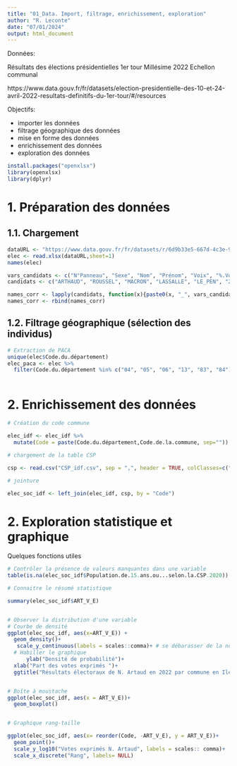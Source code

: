 ---
title: "01_Data. Import, filtrage, enrichissement, exploration"
author: "R. Leconte"
date: "07/01/2024"
output: html_document
---

Données:

Résultats des élections présidentielles 1er tour
Millésime 2022
Echellon communal

https://www.data.gouv.fr/fr/datasets/election-presidentielle-des-10-et-24-avril-2022-resultats-definitifs-du-1er-tour/#/resources

Objectifs: 

- importer les données
- filtrage géographique des données
- mise en forme des données
- enrichissement des données
- exploration des données


```{r pkg_wd}


install.packages("openxlsx")
library(openxlsx)
library(dplyr)


```




# 1. Préparation des données
## 1.1. Chargement

```{r data}

dataURL <- "https://www.data.gouv.fr/fr/datasets/r/6d9b33e5-667d-4c3e-9a0b-5fdf5baac708"
elec <- read.xlsx(dataURL,sheet=1)
names(elec)

vars_candidats <- c("N°Panneau", "Sexe", "Nom", "Prénom", "Voix", "%.Voix/Ins", "%.Voix/Exp")
candidats <- c("ARTHAUD", "ROUSSEL", "MACRON", "LASSALLE", "LE_PEN", "ZEMMOUR", "MELENCHON", "HIDALGO", "JADOT", "PECRESSE", "POUTOU", "DUPONT-AIGNAN")

names_corr <- lapply(candidats, function(x){paste0(x, "_", vars_candidats)})
names_corr <- rbind(names_corr)

```


## 1.2. Filtrage géographique (sélection des individus)

```{r data_geofilter}

# Extraction de PACA 
unique(elec$Code.du.département)
elec_paca <- elec %>% 
  filter(Code.du.département %in% c("04", "05", "06", "13", "83", "84"))



```


# 2. Enrichissement des données

```{r data_join}

# Création du code commune

elec_idf <- elec_idf %>% 
  mutate(Code = paste(Code.du.département,Code.de.la.commune, sep=""))

# chargement de la table CSP

csp <- read.csv("CSP_idf.csv", sep = ",", header = TRUE, colClasses=c("Code"="character"))

# jointure

elec_soc_idf <- left_join(elec_idf, csp, by = "Code")


```




# 2. Exploration statistique et graphique

Quelques fonctions utiles 

```{r explor}

# Contrôler la présence de valeurs manquantes dans une variable
table(is.na(elec_soc_idf$Population.de.15.ans.ou...selon.la.CSP.2020))

# Connaitre le résumé statistique

summary(elec_soc_idf$ART_V_E)


# Observer la distribution d'une variable
# Courbe de densité
ggplot(elec_soc_idf, aes(x=ART_V_E)) + 
  geom_density()+
   scale_y_continuous(labels = scales::comma)+ # se débarasser de la notation scientifique
  # Habiller le graphique
      ylab("Densité de probabilité")+
  xlab("Part des votes exprimés ")+
  ggtitle("Résultats électoraux de N. Artaud en 2022 par commune en Ile de France")


# Boîte à moustache
ggplot(elec_soc_idf, aes(x = ART_V_E))+
  geom_boxplot()


# Graphique rang-taille

ggplot(elec_soc_idf, aes(x= reorder(Code, -ART_V_E), y = ART_V_E))+
  geom_point()+
  scale_y_log10("Votes exprimés N. Artaud", labels = scales:: comma)+
  scale_x_discrete("Rang", labels= NULL)
  



```





